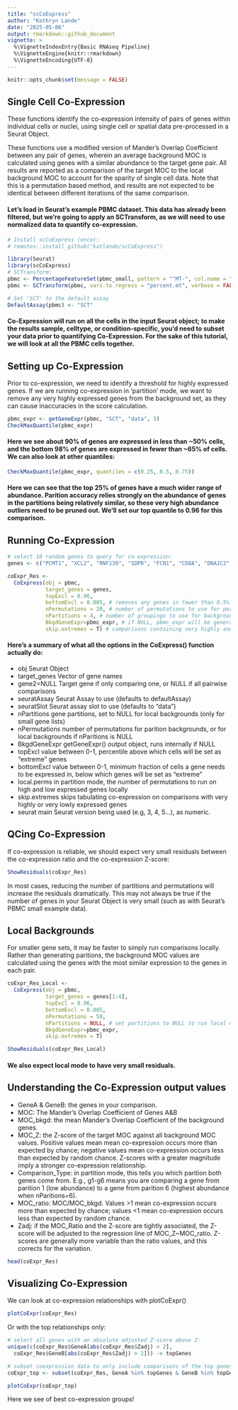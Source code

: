 ```yaml
---
title: "scCoExpress"
author: "Kathryn Lande"
date: "2025-05-06"
output: rmarkdown::github_document
vignette: >
  %\VignetteIndexEntry{Basic RNAseq Pipeline}
  %\VignetteEngine{knitr::rmarkdown}
  %\VignetteEncoding{UTF-8}
---
```


```r
knitr::opts_chunk$set(message = FALSE) 
```

## Single Cell Co-Expression
These functions identify the co-expression intensity of pairs of genes within individual cells or nuclei, using single cell or spatial data pre-processed in a Seurat Object.

These functions use a modified version of Mander's Overlap Coefficient between any pair of genes, wherein an average background MOC is calculated using genes with a similar abundance to the target gene pair. All results are reported as a comparison of the target MOC to the local background MOC to account for the sparity of single cell data. Note that this is a permutation based method, and results are not expected to be identical between different iterations of the same comparison.


#### Let's load in Seurat's example PBMC dataset. This data has already been filtered, but we're going to apply an SCTransform, as we will need to use normalized data to quantify co-expression.

```r

# Install scCoExpress (once):
# remotes::install_github("katlande/scCoExpress")

library(Seurat)
library(scCoExpress)
# SCTransform:
pbmc <- PercentageFeatureSet(pbmc_small, pattern = "^MT-", col.name = "percent.mt")
pbmc <- SCTransform(pbmc, vars.to.regress = "percent.mt", verbose = FALSE)

# Set 'SCT' to the default assay
DefaultAssay(pbmc) <- "SCT"

```


#### Co-Expression will run on all the cells in the input Seurat object; to make the results sample, celltype, or condition-specific, you'd need to subset your data prior to quantifying Co-Expression. For the sake of this tutorial, we will look at all the PBMC cells together.

## Setting up Co-Expression
Prior to co-expression, we need to identify a threshold for highly expressed genes. If we are running co-expression in 'partition' mode, we want to remove any very highly expressed genes from the background set, as they can cause inaccuracies in the score calculation.

```r
pbmc_expr <- getGeneExpr(pbmc, "SCT", "data", 5)
CheckMaxQuantile(pbmc_expr)
```

#### Here we see about 90% of genes are expressed in less than ~50% cells, and the bottom 98% of genes are expressed in fewer than ~65% of cells. We can also look at other quantiles:

```r
CheckMaxQuantile(pbmc_expr, quantiles = c(0.25, 0.5, 0.75))
```

#### Here we can see that the top 25% of genes have a much wider range of abundance. Parition accuracy relies strongly on the abundance of genes in the partitions being relatively similar, so these very high abundance outliers need to be pruned out. We'll set our top quantile to 0.96 for this comparison.


## Running Co-Expression

```r

# select 10 random genes to query for co-expression:
genes <- c("PCMT1", "XCL2", "RNF130", "SDPR", "FCN1", "CD8A", "DNAJC2", "PPP3CC", "TPM4", "IL7R")

coExpr_Res <- 
  CoExpress(obj = pbmc, 
            target_genes = genes, 
            topExcl = 0.96, 
            bottomExcl = 0.005, # removes any genes in fewer than 0.5% of cells   
            nPermutations = 20, # number of permutations to use for per partition pair (more permutations = more accurate, but more time-expensive). For larger sets, 50 permutations are recommended. We will use 20 here as the pbmc small set contains only 220 genes.
            nPartitions = 4, # number of groupings to use for background (more partitions = more accurate, but more time-expensive). For larger sets, 10 partitions are recommended. We will use 4 here as the pbmc small set contains only 220 genes (~50 genes/partition).
            BkgdGeneExpr=pbmc_expr, # if NULL, pbmc_expr will be generated internally
            skip.extremes = T) # comparisons containing very highly and very lowly expressed genes will be ignored; if F, these genes will use the most similarly expressed genes as the background instead; this may cause large increases in computing time.


```

#### Here's a summary of what all the options in the CoExpress() function actually do:
* obj             Seurat Object
* target_genes    Vector of gene names
* gene2=NULL      Target gene if only comparing one, or NULL if all pairwise comparisons
* seuratAssay     Seurat Assay to use (defaults to defaultAssay)
* seuratSlot      Seurat assay slot to use (defaults to "data")
* nPartitions     gene partitions, set to NULL for local backgrounds (only for small gene lists)
* nPermutations   number of permutations for parition backgrounds, or for local backgrounds if nParitions is NULL
* BkgdGeneExpr    getGeneExpr() output object, runs internally if NULL
* topExcl         value between 0-1, percentile above which cells will be set as "extreme" genes
* bottomExcl      value between 0-1, minimum fraction of cells a gene needs to be expressed in, below which genes will be set as "extreme" 
* local.perms     in partition mode, the number of permutations to run on high and low expressed genes locally
* skip.extremes   skips tabulating co-expression on comparisons with very highly or very lowly expressed genes
* seurat          main Seurat version being used (e.g, 3, 4, 5...), as numeric.


## QCing Co-Expression

If co-expression is reliable, we should expect very small residuals between the co-expression ratio and the co-expression Z-score:

```r
ShowResiduals(coExpr_Res)
```

In most cases, reducing the number of partitions and permutations will increase the residuals dramatically. This may not always be true if the number of genes in your Seurat Object is very small (such as with Seurat's PBMC small example data).


## Local Backgrounds

For smaller gene sets, it may be faster to simply run comparisons locally. Rather than generating paritions, the background MOC values are calculated using the genes with the most similar expression to the genes in each pair.

```r

coExpr_Res_Local <- 
  CoExpress(obj = pbmc, 
            target_genes = genes[1:4], 
            topExcl = 0.96, 
            bottomExcl = 0.005, 
            nPermutations = 50, 
            nPartitions = NULL, # set partitions to NULL to run local mode 
            BkgdGeneExpr=pbmc_expr,
            skip.extremes = T)

ShowResiduals(coExpr_Res_Local)
```

#### We also expect local mode to have very small residuals.

## Understanding the Co-Expression output values
* GeneA & GeneB: the genes in your comparison.
* MOC: The Mander's Overlap Coefficient of Genes A&B
* MOC_bkgd: the mean Mander's Overlap Coefficient of the background genes. 
* MOC_Z: the Z-score of the target MOC against all background MOC values. Positive values mean mean co-expression occurs more than expected by chance; negative values mean co-expression occurs less than expected by random chance. Z-scores with a greater magnitude imply a stronger co-expression relationship.
* Comparison_Type: in partition mode, this tells you which parition both genes come from. E.g., g1-g6 means you are comparing a gene from parition 1 (low abundance) to a gene from parition 6 (highest abundance when nParitions=6).
* MOC_ratio: MOC/MOC_bkgd. Values >1 mean co-expression occurs more than expected by chance; values <1 mean co-expression occurs less than expected by random chance.
* Zadj: if the MOC_Ratio and the Z-score are tightly associated, the Z-score will be adjusted to the regression line of MOC_Z~MOC_ratio. Z-scores are generally more variable than the ratio values, and this corrects for the variation.

```r
head(coExpr_Res)
```

## Visualizing Co-Expression
We can look at co-expression relationships with plotCoExpr()

```r
plotCoExpr(coExpr_Res)
```

Or with the top relationships only:

```r

# select all genes with an absolute adjusted Z-score above 2:
unique(c(coExpr_Res$GeneA[abs(coExpr_Res$Zadj) > 2],
  coExpr_Res$GeneB[abs(coExpr_Res$Zadj) > 2])) -> topGenes

# subset coexpression data to only include comparisons of the top genes:
coExpr_top <- subset(coExpr_Res, GeneA %in% topGenes & GeneB %in% topGenes)

plotCoExpr(coExpr_top)
```

Here we see of best co-expression groups!












